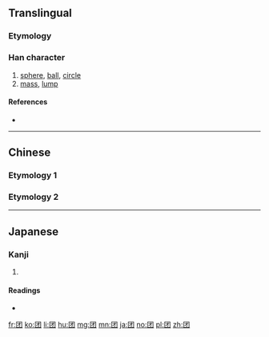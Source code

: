 {{also|團|団}}

==Translingual==
{{Han simplified forms|團|団|团}}

===Etymology===
{{Han simp|團|f=專|t=才}}

===Han character===
{{Han char|rn=31|rad=囗|as=03|sn=6|four=|canj=WDH|ids=⿴囗才}}

# [[sphere]], [[ball]], [[circle]]
# [[mass]], [[lump]]

====References====
* {{Han ref|kx=0217.061|dkj=04701|hdz=10711.080|uh=56E2|ud=22242}}

----

==Chinese==

===Etymology 1===
{{zh-see|團}}

===Etymology 2===
{{zh-see|糰}}

----

==Japanese==

===Kanji===
{{ja-kanji|grade=|rs=囗03}}

# {{defn|lang=ja|sort=囗03}}

====Readings====
* {{ja-readings|on=[[しゅう]] (shū)|kun=}}

[[fr:团]]
[[ko:团]]
[[li:团]]
[[hu:团]]
[[mg:团]]
[[mn:团]]
[[ja:团]]
[[no:团]]
[[pl:团]]
[[zh:团]]